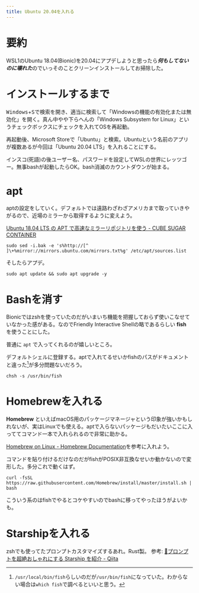 ```yaml
---
title: Ubuntu 20.04を入れる
---
```


# 要約

WSL1のUbuntu 18.04(Bionic)を20.04にアプデしようと思ったら***何もしてないのに壊れた***のでいっそのことクリーンインストールしてお掃除した。

# インストールするまで

<kbd></kbd>
<kbd>Windows</kbd>+<kbd>S</kbd>で検索を開き、適当に検索して「Windowsの機能の有効化または無効化」を開く。真ん中やや下らへんの「Windows Subsystem for Linux」というチェックボックスにチェックを入れてOSを再起動。

再起動後、Microsoft Storeで「Ubuntu」と検索。Ubuntuという名前のアプリが複数あるが今回は「Ubuntu 20.04 LTS」を入れることにする。

インスコ(死語)の後ユーザー名、パスワードを設定してWSLの世界にレッツゴー。無事bashが起動したらOK。bash消滅のカウントダウンが始まる。

# apt

aptの設定をしていく。デフォルトでは遠路わざわざアメリカまで取っていきやがるので、近場のミラーから取得するように変えよう。

[Ubuntu 18.04 LTS の APT で高速なミラーリポジトリを使う - CUBE SUGAR CONTAINER](https://blog.amedama.jp/entry/2019/09/11/234050)

```
sudo sed -i.bak -e 's%http://[^ ]\+%mirror://mirrors.ubuntu.com/mirrors.txt%g' /etc/apt/sources.list
```

そしたらアプデ。

```
sudo apt update && sudo apt upgrade -y
```


# Bashを消す

Bionicではzshを使っていたのだがいまいち機能を把握しておらず使いこなせていなかった感がある。なのでFriendly Interactive Shellの略であるらしい **fish** を使うことにした。

普通に `apt` で入ってくれるのが嬉しいところ。

デフォルトシェルに登録する。aptで入れてるせいかfishのパスがドキュメントと違った[^fish-path]が多分問題ないだろう。

[^fish-path]: `/usr/local/bin/fish`らしいのだが`/usr/bin/fish`になっていた。わからない場合は`which fish`で調べるといいと思う。

```
chsh -s /usr/bin/fish
```

# Homebrewを入れる

**Homebrew** といえばmacOS用のパッケージマネージャという印象が強いかもしれないが、実はLinuxでも使える。aptで入らないパッケージもだいたいここに入っててコマンド一本で入れられるので非常に助かる。

[Homebrew on Linux - Homebrew Documentation](https://docs.brew.sh/Homebrew-on-Linux)を参考に入れよう。

コマンドを貼り付けるだけなのだがfishがPOSIX非互換なせいか動かないので変形した。多分これで動くはず。

```
curl -fsSL https://raw.githubusercontent.com/Homebrew/install/master/install.sh | bash
```

こういう系のはfishでやるとコケやすいのでbashに移ってやったほうがよいかも。

# Starshipを入れる

zshでも使ってたプロンプトカスタマイズするあれ。Rust製。
参考: [🚀プロンプトを超絶おしゃれにする Starship を紹介 - Qiita](https://qiita.com/unhappychoice/items/3b774310d95e2124eb77)